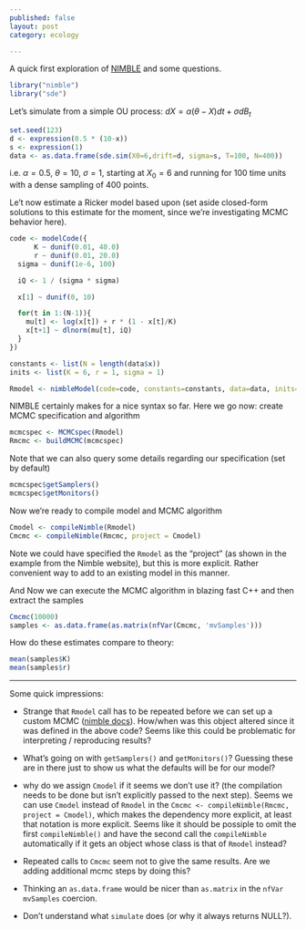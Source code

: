 ```yaml
---
published: false
layout: post
category: ecology

---
```



A quick first exploration of [NIMBLE](http://r-nimble.org) and some questions. 

```r
library("nimble")
library("sde")
```

Let's simulate from a simple OU process: $dX = \alpha (\theta - X) dt + \sigma dB_t$

```r
set.seed(123)
d <- expression(0.5 * (10-x))
s <- expression(1) 
data <- as.data.frame(sde.sim(X0=6,drift=d, sigma=s, T=100, N=400))
```

i.e. $\alpha = 0.5$, $\theta = 10$, $\sigma=1$, starting at $X_0 = 6$ and running for 100 time units with a dense sampling of 400 points.


Le't now estimate a Ricker model based upon (set aside closed-form solutions to this estimate for the moment, since we're investigating MCMC behavior here).

```r
code <- modelCode({
      K ~ dunif(0.01, 40.0)
      r ~ dunif(0.01, 20.0)
  sigma ~ dunif(1e-6, 100)

  iQ <- 1 / (sigma * sigma)

  x[1] ~ dunif(0, 10)

  for(t in 1:(N-1)){
    mu[t] <- log(x[t]) + r * (1 - x[t]/K) 
    x[t+1] ~ dlnorm(mu[t], iQ) 
  }
})

constants <- list(N = length(data$x))
inits <- list(K = 6, r = 1, sigma = 1)

Rmodel <- nimbleModel(code=code, constants=constants, data=data, inits=inits)
```


NIMBLE certainly makes for a nice syntax so far.  Here we go now: create MCMC specification and algorithm

```r
mcmcspec <- MCMCspec(Rmodel)
Rmcmc <- buildMCMC(mcmcspec)
```
Note that we can also query some details regarding our specification (set by default)

```r
mcmcspec$getSamplers()
mcmcspec$getMonitors()
```


Now we're ready to compile model and MCMC algorithm

```r
Cmodel <- compileNimble(Rmodel)
Cmcmc <- compileNimble(Rmcmc, project = Cmodel)
```

Note we could have specified the `Rmodel` as the "project" (as shown in the example from the Nimble website), but this is more explicit.  Rather convenient way to add to an existing model in this manner.

And Now we can execute the MCMC algorithm in blazing fast C++ and then extract the samples

```r
Cmcmc(10000)
samples <- as.data.frame(as.matrix(nfVar(Cmcmc, 'mvSamples')))
```


How do these estimates compare to theory:

```r
mean(samples$K)
mean(samples$r)
```


----------

Some quick impressions: 

- Strange that `Rmodel` call has to be repeated before we can set up a custom MCMC ([nimble docs](http://r-nimble.org/examples)).  How/when was this object altered since it was defined in the above code?  Seems like this could be problematic for interpreting / reproducing results?

- What's going on with `getSamplers()` and `getMonitors()`? Guessing these are in there just to show us what the defaults will be for our model?

- why do we assign `Cmodel` if it seems we don't use it? (the compilation needs to be done but isn't explicitly passed to the next step).  Seems we can use `Cmodel` instead of `Rmodel` in the `Cmcmc <- compileNimble(Rmcmc, project = Cmodel)`, which makes the dependency more explicit, at least that notation is more explicit.  Seems like it should be possiple to omit the first `compileNimble()` and have the second call the `compileNimble` automatically if it gets an object whose class is that of `Rmodel` instead?

- Repeated calls to `Cmcmc` seem not to give the same results.  Are we adding additional mcmc steps by doing this?

- Thinking an `as.data.frame` would be nicer than `as.matrix` in the `nfVar` `mvSamples` coercion.  

- Don't understand what `simulate` does (or why it always returns NULL?). 

